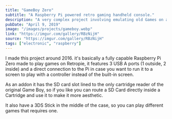 ```yaml
---
title: "GameBoy Zero"
subtitle: "A Raspberry Pi powered retro gaming handheld console."
description: "A very complex project involving emulating old Games on a GameBoy encasing. Made with a Raspberry PI Zero and a lot of 3D printed parts as well as the original cartridge reader."
pubDate: "April 9, 2019"
image: "/images/projects/gameboy.webp"
link: "https://imgur.com/gallery/RBzNijH"
source: "https://imgur.com/gallery/RBzNijH"
tags: ["electronic", "raspberry"]
---
```


I made this project around 2016. it's basically a fully capable Raspberry Pi Zero made to play games on Retropie, it features 3 USB A ports (1 outside, 2 inside) and a direct connection to the Pi in case you want to run it to a screen to play with a controller instead of the built-in screen.

As an addon it has the SD card slot lined to the only cartridge reader of the original Game Boy, so if you like you can route a SD Card directly inside a Cartridge and use it to make it more aesthetic.

It also have a 3DS Stick in the middle of the case, so you can play different games that requires one.
